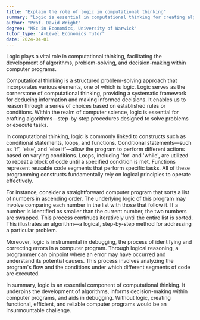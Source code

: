 ```yaml
---
title: "Explain the role of logic in computational thinking"
summary: "Logic is essential in computational thinking for creating algorithms, solving problems, and making decisions in computer programming."
author: "Prof. David Wright"
degree: "MSc in Economics, University of Warwick"
tutor_type: "A-Level Economics Tutor"
date: 2024-04-01
---
```


Logic plays a vital role in computational thinking, facilitating the development of algorithms, problem-solving, and decision-making within computer programs.

Computational thinking is a structured problem-solving approach that incorporates various elements, one of which is logic. Logic serves as the cornerstone of computational thinking, providing a systematic framework for deducing information and making informed decisions. It enables us to reason through a series of choices based on established rules or conditions. Within the realm of computer science, logic is essential for crafting algorithms—step-by-step procedures designed to solve problems or execute tasks.

In computational thinking, logic is commonly linked to constructs such as conditional statements, loops, and functions. Conditional statements—such as 'if', 'else', and 'else if'—allow the program to perform different actions based on varying conditions. Loops, including 'for' and 'while', are utilized to repeat a block of code until a specified condition is met. Functions represent reusable code segments that perform specific tasks. All of these programming constructs fundamentally rely on logical principles to operate effectively.

For instance, consider a straightforward computer program that sorts a list of numbers in ascending order. The underlying logic of this program may involve comparing each number in the list with those that follow it. If a number is identified as smaller than the current number, the two numbers are swapped. This process continues iteratively until the entire list is sorted. This illustrates an algorithm—a logical, step-by-step method for addressing a particular problem.

Moreover, logic is instrumental in debugging, the process of identifying and correcting errors in a computer program. Through logical reasoning, a programmer can pinpoint where an error may have occurred and understand its potential causes. This process involves analyzing the program's flow and the conditions under which different segments of code are executed.

In summary, logic is an essential component of computational thinking. It underpins the development of algorithms, informs decision-making within computer programs, and aids in debugging. Without logic, creating functional, efficient, and reliable computer programs would be an insurmountable challenge.
    